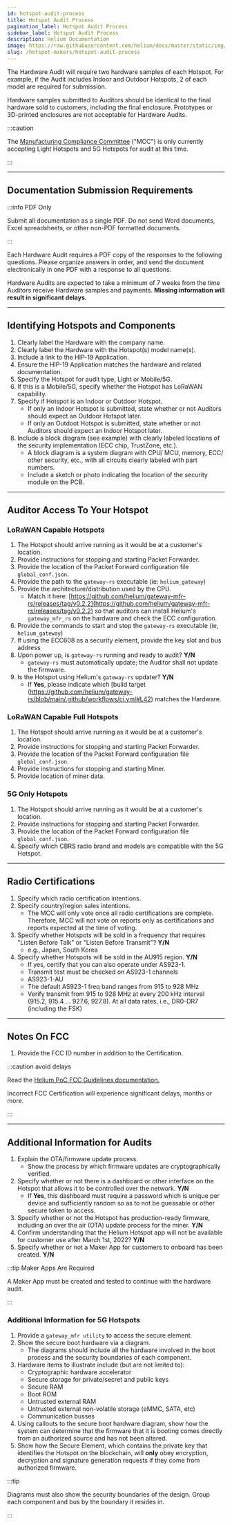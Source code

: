 ```yaml
---
id: hotspot-audit-process
title: Hotspot Audit Process
pagination_label: Hotspot Audit Process
sidebar_label: Hotspot Audit Process
description: Helium Documentation
image: https://raw.githubusercontent.com/helium/docs/master/static/img/link-image.png
slug: /hotspot-makers/hotspot-audit-process
---
```



The Hardware Audit will require two hardware samples of each Hotspot. For example, if the Audit
includes Indoor and Outdoor Hotspots, 2 of each model are required for submission.

Hardware samples submitted to Auditors should be identical to the final hardware sold to customers,
including the final enclosure. Prototypes or 3D-printed enclosures are not acceptable for Hardware
Audits.

:::caution

The [Manufacturing Compliance Committee](/hotspot-makers/compliance-committee) ("MCC") is only
currently accepting Light Hotspots and 5G Hotspots for audit at this time.

:::

---

## Documentation Submission Requirements

:::info PDF Only

Submit all documentation as a single PDF. Do not send Word documents, Excel spreadsheets, or other
non-PDF formatted documents.

:::

Each Hardware Audit requires a PDF copy of the responses to the following questions. Please organize
answers in order, and send the document electronically in one PDF with a response to all questions.

Hardware Audits are expected to take a minimum of 7 weeks from the time Auditors receive Hardware
samples and payments. **Missing information will result in significant delays.**

---

## Identifying Hotspots and Components

1. Clearly label the Hardware with the company name.
2. Clearly label the Hardware with the Hotspot(s) model name(s).
3. Include a link to the HIP-19 Application.
4. Ensure the HIP-19 Application matches the hardware and related documentation.
5. Specify the Hotspot for audit type, Light or Mobile/5G.
6. If this is a Mobile/5G, specify whether the Hotspot has LoRaWAN capability.
7. Specify if Hotspot is an Indoor or Outdoor Hotspot.
   - If only an Indoor Hotspot is submitted, state whether or not Auditors should expect an Outdoor
     Hotspot later.
   - If only an Outdoot Hotspot is submitted, state whether or not Auditors should expect an Indoor
     Hotspot later.
8. Include a block diagram (see example) with clearly labeled locations of the security
   implementation (ECC chip, TrustZone, etc.).
   - A block diagram is a system diagram with CPU/ MCU, memory, ECC/ other security, etc., with all
     circuits clearly labeled with part numbers.
   - Include a sketch or photo indicating the location of the security module on the PCB.

<!--TODO: include sample block diagram in 8a -->

---

## Auditor Access To Your Hotspot

### LoRaWAN Capable Hotspots

1. The Hotspot should arrive running as it would be at a customer's location.
2. Provide instructions for stopping and starting Packet Forwarder.
3. Provide the location of the Packet Forward configuration file `global_conf.json`.
4. Provide the path to the `gateway-rs` executable (ie: `helium_gateway`)
5. Provide the architecture/distribution used by the CPU.
   - Match it here:
     [https://github.com/helium/gateway-mfr-rs/releases/tag/v0.2.2](https://github.com/helium/gateway-mfr-rs/releases/tag/v0.2.2)
     so that auditors can install Helium's `gateway_mfr_rs` on the hardware and check the ECC
     configuration.
6. Provide the commands to start and stop the `gateway-rs` executable (ie, `helium_gateway`)
7. If using the ECC608 as a security element, provide the key slot and bus address
8. Upon power up, is `gateway-rs` running and ready to audit? **Y/N**
   - `gateway-rs` must automatically update; the Auditor shall not update the firmware.
9. Is the Hotspot using Helium's `gateway-rs` updater? **Y/N**
   - If **Yes**, please indicate which [build target
     (https://github.com/helium/gateway-rs/blob/main/.github/workflows/ci.yml#L42) matches the
     Hardware.

### LoRaWAN Capable Full Hotspots

1. The Hotspot should arrive running as it would be at a customer's location.
2. Provide instructions for stopping and starting Packet Forwarder.
3. Provide the location of the Packet Forward configuration file `global_conf.json`.
4. Provide instructions for stopping and starting Miner.
5. Provide location of miner data.

### 5G Only Hotspots

1. The Hotspot should arrive running as it would be at a customer's location.
2. Provide instructions for stopping and starting Packet Forwarder.
3. Provide the location of the Packet Forward configuration file `global_conf.json`.
4. Specify which CBRS radio brand and models are compatible with the 5G Hotspot.

---

## Radio Certifications

1. Specify which radio certification intentions.
2. Specify country/region sales intentions.
   - The MCC will only vote once all radio certifications are complete. Therefore, MCC will not vote
     on reports only as certifications and reports expected at the time of voting.
3. Specify whether Hotspots will be sold in a frequency that requires "Listen Before Talk" or
   "Listen Before Transmit"? **Y/N**
   - e.g., Japan, South Korea
4. Specify whether Hotspots will be sold in the AU915 region. **Y/N**
   - If yes, certify that you can also operate under AS923-1.
   - Transmit test must be checked on AS923-1 channels
   - AS923-1-AU
   - The default AS923-1 freq band ranges from 915 to 928 MHz
   - Verify transmit from 915 to 928 MHz at every 200 kHz interval (915.2, 915.4 ... 927.6, 927.8).
     At all data rates, i.e., DR0-DR7 (including the FSK)

---

## Notes On FCC

1. Provide the FCC ID number in addition to the Certification.

:::caution avoid delays

Read the
[Helium PoC FCC Guidelines documentation.](https://docs.google.com/document/d/1JDh1I2UyNCXgDGXq3zNH-IUj2184ApPuqT-wI-aNwZw/edit?usp=sharing)

Incorrect FCC Certification will experience significant delays, months or more.

:::

---

## Additional Information for Audits

1. Explain the OTA/firmware update process.
   - Show the process by which firmware updates are cryptographically verified.
2. Specify whether or not there is a dashboard or other interface on the Hotspot that allows it to
   be controlled over the network. **Y/N**
   - If **Yes**, this dashboard must require a password which is unique per device and sufficiently
     random so as to not be guessable or other secure token to access.
3. Specify whether or not the Hotspot has production-ready firmware, including an over the air (OTA)
   update process for the miner. **Y/N**
4. Confirm understanding that the Helium Hotspot app will not be available for customer use after
   March 1st, 2022? **Y/N**
5. Specify whether or not a Maker App for customers to onboard has been created. **Y/N**

:::tip Maker Apps Are Required

A Maker App must be created and tested to continue with the hardware audit.

:::

### Additional Information for 5G Hotspots

1. Provide a `gateway_mfr utility` to access the secure element.
2. Show the secure boot hardware via a diagram.
   - The diagrams should include all the hardware involved in the boot process and the security
     boundaries of each component.
3. Hardware items to illustrate include (but are not limited to):
   - Cryptographic hardware accelerator
   - Secure storage for private/secret and public keys
   - Secure RAM
   - Boot ROM
   - Untrusted external RAM
   - Untrusted external non-volatile storage (eMMC, SATA, etc)
   - Communication busses
4. Using callouts to the secure boot hardware diagram, show how the system can determine that the
   firmware that it is booting comes directly from an authorized source and has not been altered.
5. Show how the Secure Element, which contains the private key that identifies the Hotspot on the
   blockchain, will **only** obey encryption, decryption and signature generation requests if they
   come from authorized firmware.

:::tip

Diagrams must also show the security boundaries of the design. Group each component and bus by the
boundary it resides in.

:::

